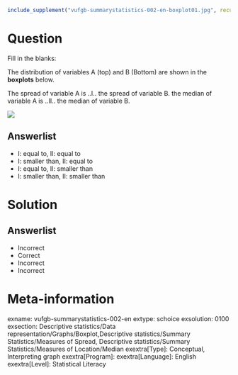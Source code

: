 ```r
include_supplement("vufgb-summarystatistics-002-en-boxplot01.jpg", recursive = TRUE)
```

Question
========
  
Fill in the blanks:

The distribution of variables A (top) and B (Bottom) are shown in the **boxplots** below.

The spread of variable A is ..I.. the spread of variable B. the median of variable A is ..II.. the median of variable B.


![](vufgb-summarystatistics-002-en-boxplot01.jpg)

Answerlist
----------
* I: equal to, II: equal to
* I: smaller than, II: equal to
* I: equal to, II: smaller than
* I: smaller than, II: smaller than
  
Solution
========
  
Answerlist
----------
* Incorrect
* Correct
* Incorrect
* Incorrect

Meta-information
================
exname: vufgb-summarystatistics-002-en
extype: schoice
exsolution: 0100
exsection: Descriptive statistics/Data representation/Graphs/Boxplot,Descriptive statistics/Summary Statistics/Measures of Spread, Descriptive statistics/Summary Statistics/Measures of Location/Median
exextra[Type]: Conceptual, Interpreting graph
exextra[Program]: 
exextra[Language]: English
exextra[Level]: Statistical Literacy
